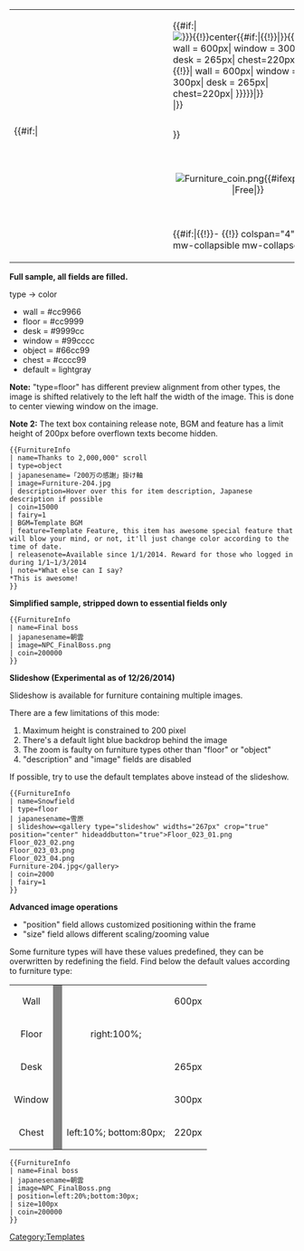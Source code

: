 {| style="border: 1px solid darkgray; border-top-left-radius:20px; border-bottom-left-radius:20px;max-width:870px;width:100%;" cellpadding="5px"
|-
| style="width:250px; border-top-left-radius:20px; border-bottom-left-radius:20px; border: solid 3px #{{#switch: {{{type|}}}| wall = cc9966| floor = cc9999 | desk = 9999cc | window = 99cccc | object = 66cc99 | chest = cccc99| d3d3d3}}; background:#" rowspan="3"| {{#if:{{{slideshow|}}}|<div style="overflow:hidden;width:265px;max-height:200px;border-top-left-radius:20px; border-bottom-left-radius:20px;"><div style="position:relative;bottom:5px;right:5px;">{{{slideshow|}}}</div></div>
|<div style="overflow:hidden;width:265px;max-height:250px;border-top-left-radius:20px; border-bottom-left-radius:20px;"><div style="position:relative;{{{position|{{#switch: {{{type|}}}| floor = right:100%;| chest = left:10%;bottom:80px;|}}}}}">{{#if:{{{image|}}}|[[File:{{{image|}}}{{!}}center{{#if:{{{description|}}}|{{!}}{{{description|}}}|}}{{#if: {{{size|{{#switch: {{{type|}}}| wall = 600px| window = 300px| desk = 265px| chest=220px| }}}}}|{{!}}{{{size|{{#switch: {{{type|}}}| wall = 600px| window = 300px| desk = 265px| chest=220px| }}}}}|}}]]|}}</div></div>}}
| style="border: solid 0px;background-color:#{{#switch: {{{type|}}}| wall = cc9966| floor = cc9999 | desk = 9999cc | window = 99cccc | object = 66cc99 | chest = cccc99 | d3d3d3}};" width="100%" align="center" colspan="3"| '''{{{name|Name?}}}''' 
{{{japanesename|}}}
|-
| style="border: solid 0px;" align="center"| [[File:Furniture_coin.png]]{{#ifexpr: {{{coin|0}}} = 0 |Free|{{{coin|0}}}}}
| style="border: solid 0px; min-width: 50px;" align="center"| {{#ifexpr: {{{fairy|0}}} > 0 |[[File:Furniture_fairy.png]]{{{fairy|0}}}}}
| style="border: solid 2px #{{#switch: {{{type|}}}| wall = cc9966| floor = cc9999 | desk = 9999cc | window = 99cccc | object = 66cc99 | chest = cccc99 | d3d3d3}}; padding:10px;" width="80%"| <div style="max-height:200px;overflow:hidden;">{{#if:{{{releasenote|}}}|''{{{releasenote|Available from 3/14/2015}}}''<br/><br/>|}}{{#if:{{{feature|}}}|Special: {{{feature|}}}<br/><br/>|}}{{#if:{{{BGM|}}}|BGM: {{{BGM|}}}|}}</div>
|-
| style="border: solid 0px;background-color:#{{#switch: {{{type|}}}| wall = cc9966| floor = cc9999 | desk = 9999cc | window = 99cccc | object = 66cc99 | chest = cccc99 | d3d3d3}};" colspan="3" | 
{{#if:{{{note|}}}|{{!}}-
{{!}} colspan="4"{{!}}
{{{!}} class="wikitable mw-collapsible mw-collapsed" width="100%"
! style="font-size:90%"{{!}} Notes
{{!}}-
{{!}}
{{{note|}}}
{{!}}}|}}
|}
<noinclude>

'''Full sample, all fields are filled.'''

type -> color
*wall = #cc9966
*floor = #cc9999
*desk = #9999cc
*window = #99cccc
*object = #66cc99
*chest = #cccc99
*default = lightgray

'''Note:'''
"type=floor" has different preview alignment from other types, the image is shifted relatively to the left half the width of the image. This is done to center viewing window on the image.

'''Note 2:'''
The text box containing release note, BGM and feature has a limit height of 200px before overflown texts become hidden.

<pre>
{{FurnitureInfo
| name=Thanks to 2,000,000" scroll
| type=object
| japanesename=「200万の感謝」掛け軸
| image=Furniture-204.jpg
| description=Hover over this for item description, Japanese description if possible
| coin=15000
| fairy=1
| BGM=Template BGM
| feature=Template Feature, this item has awesome special feature that will blow your mind, or not, it'll just change color according to the time of date.
| releasenote=Available since 1/1/2014. Reward for those who logged in during 1/1~1/3/2014
| note=*What else can I say?
*This is awesome!
}}
</pre>


{{FurnitureInfo
| name=Thanks to 2,000,000" scroll
| type=object
| japanesename=「200万の感謝」掛け軸
| image=Furniture-204.jpg
| description=Hover over this for item description, Japanese description if possible
| coin=15000
| fairy=1
| BGM=Template BGM
| feature=Template Feature, this item has awesome special feature that will blow your mind, or not, it'll just change color according to the time of date.
| releasenote=Available since 1/1/2014. Reward for those who logged in during 1/1~1/3/2014
| note=*What else can I say?
*This is awesome!
}}

'''Simplified sample, stripped down to essential fields only'''
<pre>
{{FurnitureInfo
| name=Final boss
| japanesename=朝雲
| image=NPC_FinalBoss.png
| coin=200000
}}
</pre>


{{FurnitureInfo
| name=Final boss
| japanesename=朝雲 
| image=NPC_FinalBoss.png
| coin=200000
| fairy=999
}}

'''Slideshow (Experimental as of 12/26/2014)'''

Slideshow is available for furniture containing multiple images. 

There are a few limitations of this mode:
# Maximum height is constrained to 200 pixel
# There's a default light blue backdrop behind the image
# The zoom is faulty on furniture types other than "floor" or "object"
# "description" and "image" fields are disabled

If possible, try to use the default templates above instead of the slideshow.

<pre>
{{FurnitureInfo
| name=Snowfield
| type=floor
| japanesename=雪原
| slideshow=<gallery type="slideshow" widths="267px" crop="true" position="center" hideaddbutton="true">Floor_023_01.png
Floor_023_02.png
Floor_023_03.png
Floor_023_04.png
Furniture-204.jpg</gallery>
| coin=2000
| fairy=1
}}
</pre>


{{FurnitureInfo
| name=Snowfield
| type=floor
| japanesename=雪原
| slideshow=<gallery type="slideshow" widths="267px" crop="true" position="center" hideaddbutton="true">Floor_023_01.png
Floor_023_02.png
Floor_023_03.png
Floor_023_04.png
Furniture-204.jpg
</gallery>
| coin=2000
| fairy=1
}}

'''Advanced image operations'''

*"position" field allows customized positioning within the frame
*"size" field allows different scaling/zooming value

Some furniture types will have these values predefined, they can be overwritten by redefining the field. Find below the default values according to furniture type:
{| style="margin:20px; border: 1px solid black;padding:10px;" width="60%"
|align="center"| Wall
|rowspan="5" style="background:gray;"| 
|
|align="center"| 600px
|-
|align="center"| Floor
|align="center"| right:100%;
|
|-
|align="center"| Desk
|
|align="center"|265px
|-
|align="center"| Window
|
|align="center"| 300px
|-
|align="center"| Chest
|align="center"| left:10%; bottom:80px;
|align="center"| 220px
|}

<pre>
{{FurnitureInfo
| name=Final boss
| japanesename=朝雲 
| image=NPC_FinalBoss.png
| position=left:20%;bottom:30px;
| size=100px
| coin=200000
}}
</pre>


{{FurnitureInfo
| name=Final boss
| japanesename=朝雲 
| image=NPC_FinalBoss.png
| position=left:20%;bottom:30px;
| size=100px
| coin=200000
}}
[[Category:Templates]]
</noinclude>